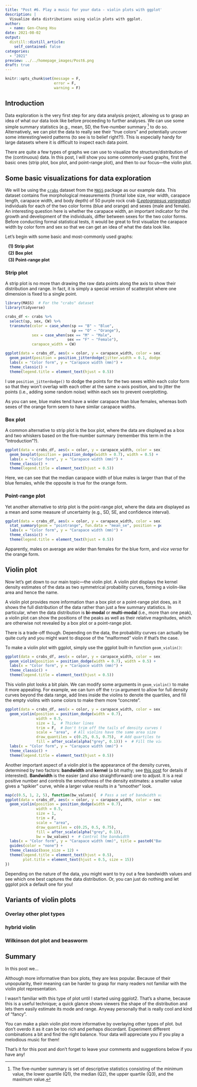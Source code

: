 ```yaml
---
title: "Post #6. Play a music for your data - violin plots with ggplot"
description: |
  Visualize data distributions using violin plots with ggplot.
author:
  - name: Gen-Chang Hsu
date: 2021-08-02
output:
  distill::distill_article:
    self_contained: false
categories:
  - "2021"
preview: ../../homepage_images/Post6.png  
draft: true
---
```


<!-- Webpage style -->
<style>
d-article a {
    color: #2780e3 !important;
    border-bottom: none !important;
}

d-article a:hover {
    color: #2780e3 !important;
    border-bottom: 2px solid !important;
}

d-byline {
    margin-left: -10% !important;
}

d-title {
    margin-left: -10%;
}

d-title h1{
    font-size: 45px;
    width: 130%;
}

d-article {
    margin-left: -10%;
}

p {
    width: 120%;
}

d-article h2 {
    width: 120%;
}

d-article h3 {
  width: 120%;
  font-size: 28px;
}

div.article-footer{
    width: 120%;
}

d-article div.sourceCode { 
    width: 120% !important;
}

d-article pre { 
    width: 120% !important;
}

div.l-body {
    width: 120% !important;
}

</style>

```r
knitr::opts_chunk$set(message = F, 
                      error = F, 
                      warning = F)

```

<!-- Start of the article -->

## Introduction
Data exploration is the very first step for any data analysis project, allowing us to grasp an idea of what our data look like before proceeding to further analyses. We can use some simple summary statistics (e.g., mean, SD, the five-number summary ^[The five-number summary is set of descriptive statistics consisting of the minimum value, the lower quartile (Q1), the median (Q2), the upper quartile (Q3), and the maximum value.] to do so. Alternatively, we can plot the data to really see their "true colors" and potentially uncover some interesting/weird patterns (to see is to belief right?!). This is especially handy for large datasets where it is difficult to inspect each data point.

There are quite a few types of graphs we can use to visualize the structure/distribution of the (continuous) data. In this post, I will show you some commonly-used graphs, first the basic ones (strip plot, box plot, and point-range plot), and then to our focus—the violin plot. 


## Some basic visualizations for data exploration
We will be using the [`crabs`](https://stat.ethz.ch/R-manual/R-devel/library/MASS/html/crabs.html) dataset from the [`MASS`](https://cran.r-project.org/web/packages/MASS/index.html) package as our example data. This dataset contains five morphological measurements (frontal lobe size, rear width, carapace length, carapace width, and body depth) of 50 purple rock crab ([*Leptograpsus variegatus*](https://eol.org/pages/46511257)) individuals for each of the two color forms (blue and orange) and sexes (male and female). An interesting question here is whether the carapace width, an important indicator for the growth and development of the individuals, differ between sexes for the two color forms. Before conducting formal statistical tests, it would be great to first visualize the carapace width by color form and sex so that we can get an idea of what the data look like.

Let's begin with some basic and most-commonly used graphs:

<span style="display: block; margin-top: 0px; margin-left: 10px"> **(1) Strip plot**</span>
<span style="display: block; margin-top: 5px; margin-left: 10px"> **(2) Box plot**</span>
<span style="display: block; margin-top: 5px; margin-left: 10px"> **(3) Point-range plot**</span>

### Strip plot
A strip plot is no more than drawing the raw data points along the axis to show their distribution and range. In fact, it is simply a special version of scatterplot where one dimension is fixed to a single point.

```r
library(MASS)  # For the "crabs" dataset
library(tidyverse)

crabs_df <- crabs %>%
  select(sp, sex, CW) %>%
  transmute(color = case_when(sp == "B" ~ "Blue",
                              sp == "O" ~ "Orange"),
            sex = case_when(sex == "M" ~ "Male",
                            sex == "F" ~ "Female"),
            carapace_width = CW)

ggplot(data = crabs_df, aes(x = color, y = carapace_width, color = sex)) + 
  geom_point(position = position_jitterdodge(jitter.width = 0.1, dodge.width = 0.7)) + 
  labs(x = "Color form", y = "Carapace width (mm)") + 
  theme_classic() + 
  theme(legend.title = element_text(hjust = 0.5))

```

I use `position_jitterdodge()` to dodge the points for the two sexes within each color form so that they won't overlap with each other at the same x-axis position, and to jitter the points (i.e., adding some random noise) within each sex to prevent overplotting.

As you can see, blue males tend have a wider carapace than blue females, whereas both sexes of the orange form seem to have similar carapace widths.

### Box plot
A common alternative to strip plot is the box plot, where the data are displayed as a box and two whiskers based on the five-number summary (remember this term in the "Introduction"?). 

```r
ggplot(data = crabs_df, aes(x = color, y = carapace_width, color = sex)) + 
  geom_boxplot(position = position_dodge(width = 0.7), width = 0.5) + 
  labs(x = "Color form", y = "Carapace width (mm)") + 
  theme_classic() + 
  theme(legend.title = element_text(hjust = 0.5))

```

Here, we can see that the median carapace width of blue males is larger than that of the blue females, while the opposite is true for the orange form.   

### Point-range plot
Yet another alternative to strip plot is the point-range plot, where the data are displayed as a mean and some measure of uncertainty (e.g., SD, SE, and confidence interval). 

```r
ggplot(data = crabs_df, aes(x = color, y = carapace_width, color = sex)) + 
  stat_summary(geom = "pointrange", fun.data = "mean_se", position = position_dodge(width = 0.5)) +  # The bars represent SE 
  labs(x = "Color form", y = "Carapace width (mm)") + 
  theme_classic() + 
  theme(legend.title = element_text(hjust = 0.5))

```

Apparently, males on average are wider than females for the blue form, and *vice versa* for the orange form.


## Violin plot
Now let's get down to our main topic—the violin plot. A violin plot displays the kernel density estimates of the data as two symmetrical probability curves, forming a violin-like area and hence the name.

A violin plot provides more information than a box plot or a point-range plot does, as it shows the full distribution of the data rather than just a few summary statistics. In particular, when the data distribution is **bi-modal** or **multi-modal** (i.e., more than one peak), a violin plot can show the positions of the peaks as well as their relative magnitudes, which are otherwise not revealed by a box plot or a point-range plot. 

There is a trade-off though. Depending on the data, the probability curves can actually be quite curly and you might want to dispose of the "malformed" violin if that's the case.

To make a violin plot with ggplot, simply use the ggplot built-in function `geom_violin()`: 

```r
ggplot(data = crabs_df, aes(x = color, y = carapace_width, color = sex)) + 
  geom_violin(position = position_dodge(width = 0.7), width = 0.5) + 
  labs(x = "Color form", y = "Carapace width (mm)") + 
  theme_classic() + 
  theme(legend.title = element_text(hjust = 0.5))

```

This violin plot looks a bit plain. We can modify some arguments in `geom_violin()` to make it more appealing. For example, we can turn off the `trim` argument to allow for full density curves beyond the data range, add lines inside the violins to denote the quartiles, and fill the empty violins with some colors to make them more "concrete". 

```r
ggplot(data = crabs_df, aes(x = color, y = carapace_width, color = sex)) + 
  geom_violin(position = position_dodge(width = 0.7), 
              width = 0.5,
              size = 1,  # Thicker lines
              trim = F,  # Don't trim off the tails of density curves beyond data range
              scale = "area",  # All violins have the same area size 
              draw_quantiles = c(0.25, 0.5, 0.75),  # Add quartiles to the violins
              fill = after_scale(alpha("grey", 0.1))) +  # Fill the violins
  labs(x = "Color form", y = "Carapace width (mm)") + 
  theme_classic() + 
  theme(legend.title = element_text(hjust = 0.5))

```

Another important aspect of a violin plot is the appearance of the density curves, determined by two factors: **bandwidth** and **kernel** (a bit mathy; see [this post](https://aakinshin.net/posts/kde-bw/) for details if interested). **Bandwidth** is the easier (and also straightforward) one to adjust. It is a real positive number and controls the smoothness of the density estimates: a smaller value gives a "spikier" curve, while a larger value results in a "smoother" look.

```r
map(c(0.5, 1, 2, 5), function(bw_values){  # Pass a set of bandwidth values to the ggplot
ggplot(data = crabs_df, aes(x = color, y = carapace_width, color = sex)) + 
  geom_violin(position = position_dodge(width = 0.7), 
              width = 0.5,
              size = 1,  
              trim = F,
              scale = "area",
              draw_quantiles = c(0.25, 0.5, 0.75),
              fill = after_scale(alpha("grey", 0.1)),
              bw = bw_values) +  # Control the bandwidth
  labs(x = "Color form", y = "Carapace width (mm)", title = paste0("Bandwidth = ", bw_values)) + 
  guides(color = "none") +
  theme_classic(base_size = 12) + 
  theme(legend.title = element_text(hjust = 0.5),
        plot.title = element_text(hjust = 0.5, size = 15))
})

```

Depending on the nature of the data, you might want to try out a few bandwidth values and see which one best captures the data distribution. Or, you can just do nothing and let ggplot pick a default one for you!


## Variants of violin plots
### Overlay other plot types

### hybrid violin

### Wilkinson dot plot and beasworm













## Summary
In this post we...

Although more informative than box plots, they are less popular. Because of their unpopularity, their meaning can be harder to grasp for many readers not familiar with the violin plot representation.

I wasn’t familiar with this type of plot until I started using ggplot2. That’s a shame, because this is a useful technique; a quick glance shows viewers the shape of the distribution and lets them easily estimate its mode and range. Anyway personally that is really cool and kind of "fancy".

You can make a plain violin plot more informative by overlaying other types of plot. but don't overdo it as it can be too rich and perhaps discordant. Experiment different combinations a bit and find the right balance. Your data will appreciate you if you play a melodious music for them! 

That's it for this post and don't forget to leave your comments and suggestions below if you have any!








